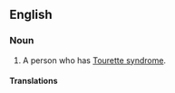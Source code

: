 ==English==

===Noun===
{{en-noun}}

# A person who has [[Tourette syndrome]].

====Translations====
{{trans-top|person who has Tourette syndrome}}
{{trans-mid}}
{{trans-bottom}}